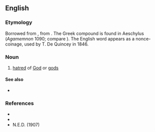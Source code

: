 ==English==
{{wikipedia|Misotheism}}

===Etymology===
Borrowed from {{bor|en|grc|μισόθεος||hating the gods|notext=1}}, from {{compound|grc|μίσος|t1=hatred|θεός|t2=god|nocat=1}}. The Greek compound is found in Aeschylus (''Agamemnon'' 1090; compare {{m|en|dystheism}}). The English word appears as a nonce-coinage, used by T. De Quincey in 1846.

===Noun===
{{en-noun|-}}

# {{lb|en|obsolete|rare}} [[hatred]] of [[God]] or [[god]]s

====See also====
* {{l|en|maltheism}}

===References===
* {{R:Webster 1996}}
* {{R:Oxford Dictionaries Online}}
* N.E.D. (1907)
